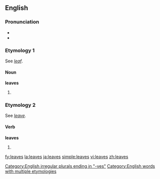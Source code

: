 ==English==

{{rank|trust|perfectly|fixed|851|leaves|chair|date|summer}}

===Pronunciation===
*{{IPA|/liːvz/}}
*{{audio|en-us-leaves.ogg|Audio (US)}}

===Etymology 1===
See ''[[leaf]]''.

====Noun====
{{wikipedia}}
'''leaves'''

# {{plural of|[[leaf]]}}

===Etymology 2===
See ''[[leave]]''.

====Verb====
'''leaves'''

# {{third-person singular of|[[leaf]]}}

[[Category:English irregular plurals ending in "-ves"]]
[[Category:English words with multiple etymologies]]

[[fy:leaves]]
[[la:leaves]]
[[ja:leaves]]
[[simple:leaves]]
[[vi:leaves]]
[[zh:leaves]]